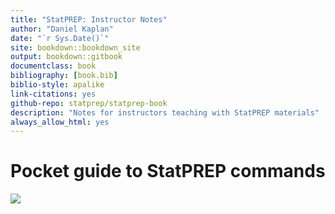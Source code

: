 ```yaml
--- 
title: "StatPREP: Instructor Notes"
author: "Daniel Kaplan"
date: "`r Sys.Date()`"
site: bookdown::bookdown_site
output: bookdown::gitbook
documentclass: book
bibliography: [book.bib]
biblio-style: apalike
link-citations: yes
github-repo: statprep/statprep-book
description: "Notes for instructors teaching with StatPREP materials"
always_allow_html: yes
---
```


# Pocket guide to StatPREP commands

![](images/essential_statprep_commands.png)

